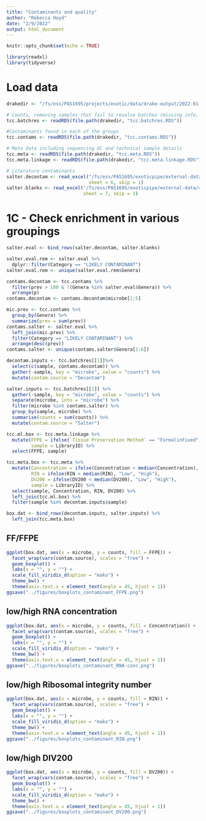 ```yaml
---
title: "Contaminants and quality"
author: "Rebecca Hoyd"
date: "2/9/2022"
output: html_document
---
```


```r
knitr::opts_chunk$set(echo = TRUE)

library(readxl)
library(tidyverse)
```

# Load data

```r
drakedir <- "/fs/ess/PAS1695/projects/exotic/data/drake-output/2022-01-13/"

# Counts, removing samples that fail to resolve batches (missing info, etc.)
tcc.batchres <- readRDS(file.path(drakedir, "tcc.batchres.RDS"))

#Contaminants found in each of the groups
tcc.contams <- readRDS(file.path(drakedir, "tcc.contams.RDS"))

# Meta data including sequencing QC and technical sample details
tcc.meta <- readRDS(file.path(drakedir, "tcc.meta.RDS"))
tcc.meta.linkage <- readRDS(file.path(drakedir, "tcc.meta.linkage.RDS"))

# Literature contaminants
salter.decontam <- read_excel("/fs/ess/PAS1695/exoticpipe/external-data/41586_2020_2095_MOESM2_ESM.xlsx",
                              sheet = 6, skip = 1)
salter.blanks <- read_excel("/fs/ess/PAS1695/exoticpipe/external-data/41586_2020_2095_MOESM2_ESM.xlsx", 
                            sheet = 7, skip = 1)
```

# 1C - Check enrichment in various groupings

```r
salter.eval <- bind_rows(salter.decontam, salter.blanks)

salter.eval.rem <- salter.eval %>%
  dplyr::filter(Category == "LIKELY CONTAMINANT")
salter.eval.rem <- unique(salter.eval.rem$Genera) 

```

```r
contams.decontam <- tcc.contams %>%
  filter(prev > 100 & !(Genera %in% salter.eval$Genera)) %>%
  arrange(p)
contams.decontam <- contams.decontam$microbe[1:5]

mic.prev <- tcc.contams %>%
  group_by(Genera) %>%
  summarize(prev = sum(prev))
contams.salter <- salter.eval %>%
  left_join(mic.prev) %>%
  filter(Category == "LIKELY CONTAMINANT") %>%
  arrange(desc(prev))
contams.salter <- unique(contams.salter$Genera[1:6])
```

```r
decontam.inputs <- tcc.batchres[[1]]%>%
  select(c(sample, contams.decontam)) %>%
  gather(-sample, key = "microbe", value = "counts") %>%
  mutate(contam.source = "Decontam")

salter.inputs <- tcc.batchres[[1]] %>%
  gather(-sample, key = "microbe", value = "counts") %>%
  separate(microbe, into = "microbe") %>%
  filter(microbe %in% contams.salter) %>%
  group_by(sample, microbe) %>%
  summarise(counts = sum(counts)) %>%
  mutate(contam.source = "Salter")
```

```r
tcc.ml.box <- tcc.meta.linkage %>%
  mutate(FFPE = ifelse(`Tissue Preservation Method` == "FormalinFixed", "Yes", "No"),
         sample = LibraryID) %>%
  select(FFPE, sample)

tcc.meta.box <- tcc.meta %>%
  mutate(Concentration = ifelse(Concentration < median(Concentration), "Low", "High"),
         RIN = ifelse(RIN < median(RIN), "Low", "High"),
         DV200 = ifelse(DV200 < median(DV200), "Low", "High"),
         sample = LibraryID) %>%
  select(sample, Concentration, RIN, DV200) %>%
  left_join(tcc.ml.box) %>%
  filter(sample %in% decontam.inputs$sample)
```

```r
box.dat <- bind_rows(decontam.inputs, salter.inputs) %>%
  left_join(tcc.meta.box)
```

## FF/FFPE

```r
ggplot(box.dat, aes(x = microbe, y = counts, fill = FFPE)) +
  facet_wrap(vars(contam.source), scales = "free") +
  geom_boxplot() +
  labs(x = "", y = "") +
  scale_fill_viridis_d(option = "mako") +
  theme_bw() +
  theme(axis.text.x = element_text(angle = 45, hjust = 1))
ggsave("../figures/boxplots_contaminant_FFPE.png")
```



## low/high RNA concentration

```r
ggplot(box.dat, aes(x = microbe, y = counts, fill = Concentration)) +
  facet_wrap(vars(contam.source), scales = "free") +
  geom_boxplot() +
  labs(x = "", y = "") +
  scale_fill_viridis_d(option = "mako") +
  theme_bw() +
  theme(axis.text.x = element_text(angle = 45, hjust = 1))
ggsave("../figures/boxplots_contaminant_RNA-conc.png")
```

## low/high Ribosomal integrity number

```r
ggplot(box.dat, aes(x = microbe, y = counts, fill = RIN)) +
  facet_wrap(vars(contam.source), scales = "free") +
  geom_boxplot() +
  labs(x = "", y = "") +
  scale_fill_viridis_d(option = "mako") +
  theme_bw() +
  theme(axis.text.x = element_text(angle = 45, hjust = 1))
ggsave("../figures/boxplots_contaminant_RIN.png")
```

## low/high DIV200

```r
ggplot(box.dat, aes(x = microbe, y = counts, fill = DV200)) +
  facet_wrap(vars(contam.source), scales = "free") +
  geom_boxplot() +
  labs(x = "", y = "") +
  scale_fill_viridis_d(option = "mako") +
  theme_bw() +
  theme(axis.text.x = element_text(angle = 45, hjust = 1))
ggsave("../figures/boxplots_contaminant_DV200.png")
```
